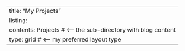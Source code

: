 ---
title: "My Projects"
listing:
  contents: Projects  # <-- the sub-directory with blog content
  type: grid          # <-- my preferred layout type
---